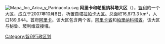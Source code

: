 [[File:Mapa_loc_Arica_y_Parinacota.svg|right]]
'''阿里卡和帕里纳科塔大区'''（{{lang-es|XV Región de Arica y Parinacota}}），[[智利|智利]]的一个大区，成立于2007年10月8日，析置自[[塔拉帕卡大区|塔拉帕卡大区]]。总面积16,873.3 km²，人口189,644。首府[[阿里卡_(阿里卡省)|阿里卡]]。该大区包含两个省，[[阿里卡省|阿里卡省]]和[[帕里纳科塔省|帕里纳科塔省]]。该大区与秘鲁、玻利维亚接壤。
{{Commons+cat|Arica y Parinacota Region|阿里卡和帕里纳科塔大区|Arica and Parinacota Region}}
{{Regions of Chile}}
{{Authority control}}
[[Category:智利行政区划|Category:智利行政区划]]